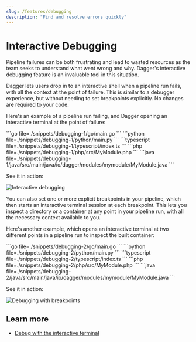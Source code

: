 ```yaml
---
slug: /features/debugging
description: "Find and resolve errors quickly"
---
```


# Interactive Debugging

Pipeline failures can be both frustrating and lead to wasted resources as the team seeks to understand what went wrong and why. Dagger's interactive debugging feature is an invaluable tool in this situation.

Dagger lets users drop in to an interactive shell when a pipeline run fails, with all the context at the point of failure. This is similar to a debugger experience, but without needing to set breakpoints explicitly. No changes are required to your code.

Here's an example of a pipeline run failing, and Dagger opening an interactive terminal at the point of failure:

<Tabs groupId="language" queryString="sdk">
<TabItem value="go" label="Go">
```go file=./snippets/debugging-1/go/main.go
```
</TabItem>
<TabItem value="Python">
```python file=./snippets/debugging-1/python/main.py
```
</TabItem>
<TabItem value="TypeScript">
```typescript file=./snippets/debugging-1/typescript/index.ts
```
</TabItem>
<TabItem value="PHP">
```php file=./snippets/debugging-1/php/src/MyModule.php
```
</TabItem>
<TabItem value="java" label="Java">
```java file=./snippets/debugging-1/java/src/main/java/io/dagger/modules/mymodule/MyModule.java
```
</TabItem>
</Tabs>

See it in action:

![Interactive debugging](/img/current_docs/features/debug-interactive.gif)

You can also set one or more explicit breakpoints in your pipeline, which then starts an interactive terminal session at each breakpoint. This lets you inspect a directory or a container at any point in your pipeline run, with all the necessary context available to you.

Here's another example, which opens an interactive terminal at two different points in a pipeline run to inspect the built container:

<Tabs groupId="language" queryString="sdk">
<TabItem value="go" label="Go">
```go file=./snippets/debugging-2/go/main.go
```
</TabItem>
<TabItem value="Python">
```python file=./snippets/debugging-2/python/main.py
```
</TabItem>
<TabItem value="TypeScript">
```typescript file=./snippets/debugging-2/typescript/index.ts
```
</TabItem>
<TabItem value="PHP">
```php file=./snippets/debugging-2/php/src/MyModule.php
```
</TabItem>
<TabItem value="java" label="Java">
```java file=./snippets/debugging-2/java/src/main/java/io/dagger/modules/mymodule/MyModule.java
```
</TabItem>
</Tabs>

See it in action:

![Debugging with breakpoints](/img/current_docs/features/debug-breakpoints.gif)

## Learn more

- [Debug with the interactive terminal](../api/terminal.mdx)

